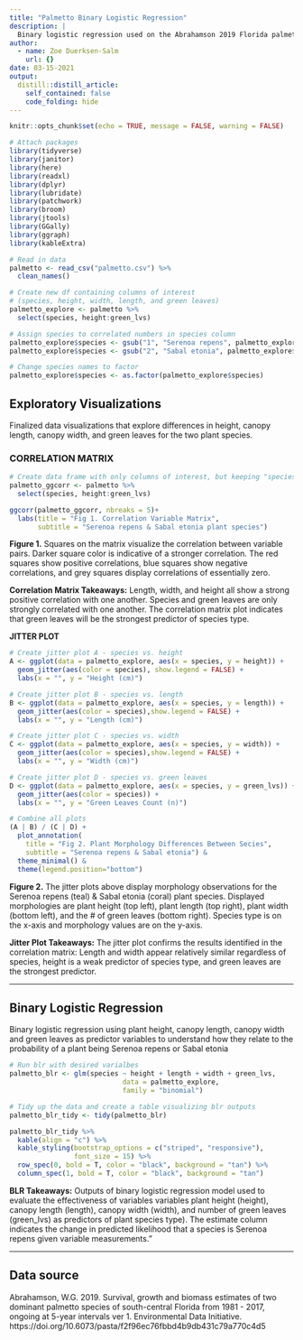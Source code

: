 ```yaml
---
title: "Palmetto Binary Logistic Regression"
description: |
  Binary logistic regression used on the Abrahamson 2019 Florida palmetto data. BLR was used to test the feasibility of using variables plant height (height), canopy length (length), canopy width (width), and number of green leaves (green_lvs) to classify whether a palmetto is species Serenoa repens or Sabal etonia. 
author:
  - name: Zoe Duerksen-Salm
    url: {}
date: 03-15-2021
output:
  distill::distill_article:
    self_contained: false
    code_folding: hide
---
```


```r
knitr::opts_chunk$set(echo = TRUE, message = FALSE, warning = FALSE)

# Attach packages
library(tidyverse)
library(janitor)
library(here)
library(readxl)
library(dplyr)
library(lubridate)
library(patchwork)
library(broom)
library(jtools)
library(GGally)
library(ggraph)
library(kableExtra)

# Read in data
palmetto <- read_csv("palmetto.csv") %>% 
  clean_names()

# Create new df containing columns of interest
# (species, height, width, length, and green leaves)
palmetto_explore <- palmetto %>% 
  select(species, height:green_lvs)

# Assign species to correlated numbers in species column
palmetto_explore$species <- gsub("1", "Serenoa repens", palmetto_explore$species)
palmetto_explore$species <- gsub("2", "Sabal etonia", palmetto_explore$species)

# Change species names to factor
palmetto_explore$species <- as.factor(palmetto_explore$species) 
```

## Exploratory Visualizations
Finalized data visualizations that explore differences in height, canopy length, canopy width, and green leaves for the two plant species.

### **CORRELATION MATRIX**
```r
# Create data frame with only columns of interest, but keeping "species" as numeric values (1 or 2)
palmetto_ggcorr <- palmetto %>% 
  select(species, height:green_lvs)

ggcorr(palmetto_ggcorr, nbreaks = 5)+
  labs(title = "Fig 1. Correlation Variable Matrix",
       subtitle = "Serenoa repens & Sabal etonia plant species")
```
**Figure 1.** Squares on the matrix visualize the correlation between variable pairs. Darker square color is indicative of a stronger correlation. The red squares show positive correlations, blue squares show negative correlations, and grey squares display correlations of essentially zero.

**Correlation Matrix Takeaways:** Length, width, and height all show a strong positive correlation with one another. Species and green leaves are only strongly correlated with one another. The correlation matrix plot indicates that green leaves will be the strongest predictor of species type.

**JITTER PLOT**
```r
# Create jitter plot A - species vs. height
A <- ggplot(data = palmetto_explore, aes(x = species, y = height)) +
  geom_jitter(aes(color = species), show.legend = FALSE) +
  labs(x = "", y = "Height (cm)")

# Create jitter plot B - species vs. length
B <- ggplot(data = palmetto_explore, aes(x = species, y = length)) +
  geom_jitter(aes(color = species),show.legend = FALSE) +
  labs(x = "", y = "Length (cm)")

# Create jitter plot C - species vs. width
C <- ggplot(data = palmetto_explore, aes(x = species, y = width)) +
  geom_jitter(aes(color = species),show.legend = FALSE) +
  labs(x = "", y = "Width (cm)")

# Create jitter plot D - species vs. green leaves
D <- ggplot(data = palmetto_explore, aes(x = species, y = green_lvs)) +
  geom_jitter(aes(color = species)) +
  labs(x = "", y = "Green Leaves Count (n)")

# Combine all plots
(A | B) / (C | D) +
  plot_annotation(
    title = "Fig 2. Plant Morphology Differences Between Secies",
    subtitle = "Serenoa repens & Sabal etonia") &
  theme_minimal() &
  theme(legend.position="bottom")
```

**Figure 2.** The jitter plots above display morphology observations for the Serenoa repens (teal) & Sabal etonia (coral) plant species. Displayed morphologies are plant height (top left), plant length (top right), plant width (bottom left), and the # of green leaves (bottom right). Species type is on the x-axis and morphology values are on the y-axis.

**Jitter Plot Takeaways:** The jitter plot confirms the results identified in the correlation matrix: Length and width appear relatively similar regardless of species, height is a weak predictor of species type, and green leaves are the strongest predictor.

---

## Binary Logistic Regression

Binary logistic regression using plant height, canopy length, canopy width and green leaves as predictor variables to understand how they relate to the probability of a plant being Serenoa repens or Sabal etonia

```r
# Run blr with desired varialbes
palmetto_blr <- glm(species ~ height + length + width + green_lvs,   
                            data = palmetto_explore, 
                            family = "binomial")

# Tidy up the data and create a table visualizing blr outputs
palmetto_blr_tidy <- tidy(palmetto_blr)

palmetto_blr_tidy %>% 
  kable(align = "c") %>% 
  kable_styling(bootstrap_options = c("striped", "responsive"),
                font_size = 15) %>% 
  row_spec(0, bold = T, color = "black", background = "tan") %>% 
  column_spec(1, bold = T, color = "black", background = "tan")
```

**BLR Takeaways:** Outputs of binary logistic regression model used to evaluate the effectiveness of variables variables plant height (height), canopy length (length), canopy width (width), and number of green leaves (green_lvs) as predictors of plant species type). The estimate column indicates the change in predicted likelihood that a species is Serenoa repens given variable measurements."

---

## Data source

Abrahamson, W.G. 2019. Survival, growth and biomass estimates of two dominant palmetto species of south-central Florida from 1981 - 2017, ongoing at 5-year intervals ver 1. Environmental Data Initiative. https://doi.org/10.6073/pasta/f2f96ec76fbbd4b9db431c79a770c4d5